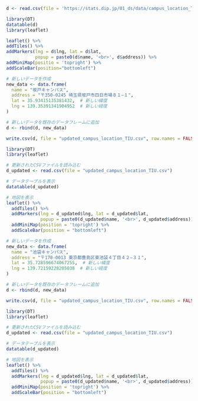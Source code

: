 ```r
d <- read.csv(file = 'https://stats.dip.jp/01_ds/data/campus_location_TIU.csv')

library(DT)
datatable(d)
library(leaflet)

leaflet() %>%
addTiles() %>% 
addMarkers(lng = d$lng, lat = d$lat,
           popup = paste0(d$name, '<br>', d$address)) %>% 
addMiniMap(positio = 'topright') %>%
addScaleBar(position="bottomleft")
```

```r
# 新しいデータを作成
new_data <- data.frame(
  name = "坂戸キャンパス",
  address = "〒350-0245 埼玉県坂戸市四日市場８１−１",
  lat = 35.93415135381432,  # 新しい緯度
  lng = 139.35391341904952  # 新しい経度
)

# 新しいデータを既存のデータフレームに追加
d <- rbind(d, new_data)

write.csv(d, file = "updated_campus_location_TIU.csv", row.names = FALSE)

library(DT)
library(leaflet)

# 更新されたCSVファイルを読み込む
d_updated <- read.csv(file = "updated_campus_location_TIU.csv")

# データテーブルを表示
datatable(d_updated)

# 地図を表示
leaflet() %>%
  addTiles() %>%
  addMarkers(lng = d_updated$lng, lat = d_updated$lat,
             popup = paste0(d_updated$name, '<br>', d_updated$address)) %>%
  addMiniMap(position = 'topright') %>%
  addScaleBar(position = "bottomleft")


```
```r
# 新しいデータを作成
new_data <- data.frame(
  name = "池袋キャンパス",
  address = "〒170-0013 東京都豊島区東池袋４丁目４２−３１",
  lat = 35.728596674067255,  # 新しい緯度
  lng = 139.72159228205038  # 新しい経度
)

# 新しいデータを既存のデータフレームに追加
d <- rbind(d, new_data)

write.csv(d, file = "updated_campus_location_TIU.csv", row.names = FALSE)

library(DT)
library(leaflet)

# 更新されたCSVファイルを読み込む
d_updated <- read.csv(file = "updated_campus_location_TIU.csv")

# データテーブルを表示
datatable(d_updated)

# 地図を表示
leaflet() %>%
  addTiles() %>%
  addMarkers(lng = d_updated$lng, lat = d_updated$lat,
             popup = paste0(d_updated$name, '<br>', d_updated$address)) %>%
  addMiniMap(position = 'topright') %>%
  addScaleBar(position = "bottomleft")

```




